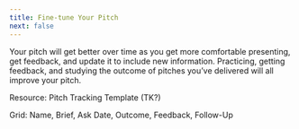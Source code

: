 ```yaml
---
title: Fine-tune Your Pitch
next: false
---
```


Your pitch will get better over time as you get more comfortable presenting, get feedback, and update it to include new information. Practicing, getting feedback, and studying the outcome of pitches you’ve delivered will all improve your pitch.

Resource: Pitch Tracking Template (TK?)

Grid: Name, Brief, Ask Date, Outcome, Feedback, Follow-Up
